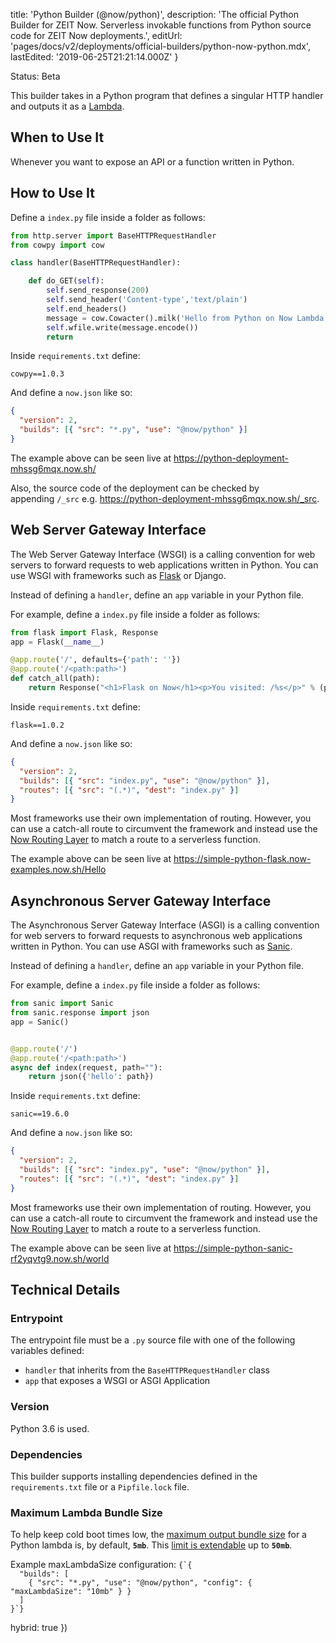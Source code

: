 
  title: 'Python Builder (@now/python)',
  description:
    'The official Python Builder for ZEIT Now. Serverless invokable functions from Python source code for ZEIT Now deployments.',
  editUrl: 'pages/docs/v2/deployments/official-builders/python-now-python.mdx',
  lastEdited: '2019-06-25T21:21:14.000Z'
}

<Tag>Status: Beta</Tag>

This builder takes in a Python program that defines a singular HTTP handler and outputs it as a [Lambda](/docs/v2/deployments/concepts/lambdas).

## When to Use It

Whenever you want to expose an API or a function written in Python.

## How to Use It

Define a `index.py` file inside a folder as follows:

```python
from http.server import BaseHTTPRequestHandler
from cowpy import cow

class handler(BaseHTTPRequestHandler):

    def do_GET(self):
        self.send_response(200)
        self.send_header('Content-type','text/plain')
        self.end_headers()
        message = cow.Cowacter().milk('Hello from Python on Now Lambda!1111111')
        self.wfile.write(message.encode())
        return
```

Inside `requirements.txt` define:

```
cowpy==1.0.3
```

And define a `now.json` like so:

```json
{
  "version": 2,
  "builds": [{ "src": "*.py", "use": "@now/python" }]
}
```

The example above can be seen live at <https://python-deployment-mhssg6mqx.now.sh/>

Also, the source code of the deployment can be checked by appending `/_src` e.g. <https://python-deployment-mhssg6mqx.now.sh/_src>.

## Web Server Gateway Interface

The Web Server Gateway Interface (WSGI) is a calling convention for web servers to forward requests to web applications written in Python. You can use WSGI with frameworks such as [Flask](/examples/python-flask) or Django.

Instead of defining a `handler`, define an `app` variable in your Python file.

For example, define a `index.py` file inside a folder as follows:

```python
from flask import Flask, Response
app = Flask(__name__)

@app.route('/', defaults={'path': ''})
@app.route('/<path:path>')
def catch_all(path):
    return Response("<h1>Flask on Now</h1><p>You visited: /%s</p>" % (path), mimetype="text/html")
```

Inside `requirements.txt` define:

```
flask==1.0.2
```

And define a `now.json` like so:

```json
{
  "version": 2,
  "builds": [{ "src": "index.py", "use": "@now/python" }],
  "routes": [{ "src": "(.*)", "dest": "index.py" }]
}
```

Most frameworks use their own implementation of routing. However, you can use a catch-all route to circumvent the framework and instead use the [Now Routing Layer](/docs/v2/deployments/routes) to match a route to a serverless function.

The example above can be seen live at <https://simple-python-flask.now-examples.now.sh/Hello>

## Asynchronous Server Gateway Interface

The Asynchronous Server Gateway Interface (ASGI) is a calling convention for web servers to forward requests to asynchronous web applications written in Python. You can use ASGI with frameworks such as [Sanic](https://sanic.readthedocs.io).

Instead of defining a `handler`, define an `app` variable in your Python file.

For example, define a `index.py` file inside a folder as follows:

```python
from sanic import Sanic
from sanic.response import json
app = Sanic()


@app.route('/')
@app.route('/<path:path>')
async def index(request, path=""):
    return json({'hello': path})
```

Inside `requirements.txt` define:

```
sanic==19.6.0
```

And define a `now.json` like so:

```json
{
  "version": 2,
  "builds": [{ "src": "index.py", "use": "@now/python" }],
  "routes": [{ "src": "(.*)", "dest": "index.py" }]
}
```

Most frameworks use their own implementation of routing. However, you can use a catch-all route to circumvent the framework and instead use the [Now Routing Layer](/docs/v2/deployments/routes) to match a route to a serverless function.

The example above can be seen live at <https://simple-python-sanic-rf2yqvtg9.now.sh/world>

## Technical Details

### Entrypoint

The entrypoint file must be a `.py` source file with one of the following variables defined:

- `handler` that inherits from the `BaseHTTPRequestHandler` class
- `app` that exposes a WSGI or ASGI Application

### Version

Python 3.6 is used.

### Dependencies

This builder supports installing dependencies defined in the `requirements.txt` file or a `Pipfile.lock` file.

### Maximum Lambda Bundle Size

To help keep cold boot times low, the [maximum output bundle size](/docs/v2/deployments/concepts/lambdas#maximum-bundle-size) for a Python lambda is, by default, **`5mb`**.
This [limit is extendable](/docs/v2/deployments/builders/overview#configuring-output-lambda-size) up to **`50mb`**.

<Example>
  <span>
    Example <InlineCode>maxLambdaSize</InlineCode> configuration:
  </span>
  <Code lang="json">{`{
  "builds": [
    { "src": "*.py", "use": "@now/python", "config": { "maxLambdaSize": "10mb" } }
  ]
}`}</Code>
</Example>

  hybrid: true
})
